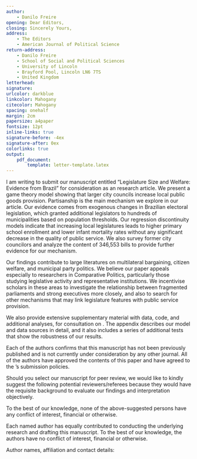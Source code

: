 ```yaml
---
author: 
    - Danilo Freire
opening: Dear Editors,
closing: Sincerely Yours,
address:
    - The Editors
    - American Journal of Political Science
return-address: 
    - Danilo Freire
    - School of Social and Political Sciences
    - University of Lincoln
    - Brayford Pool, Lincoln LN6 7TS
    - United Kingdom
letterhead: 
signature: 
urlcolor: darkblue
linkcolor: Mahogany
citecolor: Mahogany
spacing: onehalf
margin: 2cm
papersize: a4paper
fontsize: 12pt
inline-links: true
signature-before: -4ex
signature-after: 0ex
colorlinks: true
output: 
    pdf_document:
        template: letter-template.latex
---
```


I am writing to submit our manuscript entitled "Legislature Size and Welfare: Evidence from Brazil" for consideration as an \textit{American Journal of Political Science} research article. We present a game theory model showing that larger city councils increase local public goods provision. Partisanship is the main mechanism we explore in our article. Our evidence comes from exogenous changes in Brazilian electoral legislation, which granted additional legislators to hundreds of municipalities based on population thresholds. Our regression discontinuity models indicate that increasing local legislatures leads to higher primary school enrollment and lower infant mortality rates without any significant decrease in the quality of public service. We also survey former city councilors and analyze the content of 346,553 bills to provide further evidence for our mechanism.

Our findings contribute to large literatures on multilateral bargaining, citizen welfare, and municipal party politics. We believe our paper appeals especially to researchers in Comparative Politics, particularly those studying legislative activity and representative institutions. We incentivise scholars in these areas to investigate the relationship between fragmented parliaments and strong executives more closely, and also to search for other mechanisms that may link legislature features with public service provision.

We also provide extensive supplementary material with data, code, and additional analyses, for consultation on \href{https://github.com/umbertomig/legislature-size-welfare}{this GitHub repository}. The appendix describes our model and data sources in detail, and it also includes a series of additional tests that show the robustness of our results.  

Each of the authors confirms that this manuscript has not been previously published and is not currently under consideration by any other journal. All of the authors have approved the contents of this paper and have agreed to the \textit{American Journal of Political Science}'s submission policies.

Should you select our manuscript for peer review, we would like to kindly suggest the following potential reviewers/referees because they would have the requisite background to evaluate our findings and interpretation objectively.

\vspace{.5cm}

\begin{itemize}
    \item John Matsusaka, Charles F. Sexton Chair in American Enterprise, Marshall School of Business, University of Southern California. Professor Matsusaka has written extensively about the ``law of $1/n$'' and is familiar with the literature. Email: \href{mailto:matsusak@usc.edu}{matsusak@usc.edu}.
    \item Neil Malhotra, Edith M. Cornell Professor of Political Economy, Graduate School of Business, Stanford University. Professor Malhotra has written a fundamental article about the ``law of $1/n$''. Email: \href{mailto:neilm@stanford.edu}{neilm@stanford.edu}.
    \item David M. Primo, Ani and Mark Gabrellian Professor, Department of Political Science, University of Rochester. Professor Primo has argued about the existence of a ``reverse law of $1/n$'' and has several papers on the topic. Email: \href{mailto:david.primo@rochester.edu}{david.primo@rochester.edu}.
    \item Mia Costa, Assistant Professor, Department of Government, Dartmouth College. Professor Costa has experience with meta-analysis and research methods. Email: \href{mailto:mia.costa@dartmouth.edu}{mia.costa@dartmouth.edu}.
\end{itemize}

To the best of our knowledge, none of the above-suggested persons have any conflict of interest, financial or otherwise. 

Each named author has equally contributed to conducting the underlying research and drafting this manuscript. To the best of our knowledge, the authors have no conflict of interest, financial or otherwise.

Author names, affiliation and contact details:

\begin{itemize}
\item Gabriel Cepaluni: Associate Professor, Department of International Relations, São Paulo State University, \url{gabi.cepal@gmail.com}.
    \item Danilo Freire: Senior Lecturer, School of Social and Political Sciences, University of Lincoln, \url{dfreire@lincoln.ac.uk}. Corresponding author.
    \item Umberto Mignozzetti: Visiting Assistant Professor, Quantitative Theory and Methods Department, Emory University, \url{umberto.mignozzetti@emory.edu}.
\end{itemize}

\vspace{1cm}

